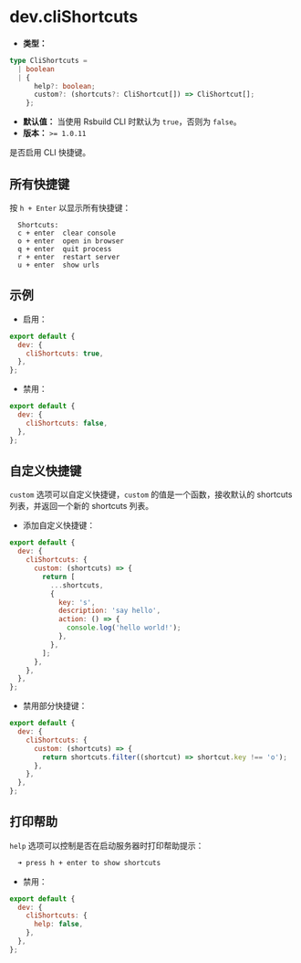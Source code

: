 # dev.cliShortcuts

- **类型：**

```ts
type CliShortcuts =
  | boolean
  | {
      help?: boolean;
      custom?: (shortcuts?: CliShortcut[]) => CliShortcut[];
    };
```

- **默认值：** 当使用 Rsbuild CLI 时默认为 `true`，否则为 `false`。
- **版本：** `>= 1.0.11`

是否启用 CLI 快捷键。

## 所有快捷键

按 `h + Enter` 以显示所有快捷键：

```
  Shortcuts:
  c + enter  clear console
  o + enter  open in browser
  q + enter  quit process
  r + enter  restart server
  u + enter  show urls
```

## 示例

- 启用：

```js
export default {
  dev: {
    cliShortcuts: true,
  },
};
```

- 禁用：

```js
export default {
  dev: {
    cliShortcuts: false,
  },
};
```

## 自定义快捷键

`custom` 选项可以自定义快捷键，`custom` 的值是一个函数，接收默认的 shortcuts 列表，并返回一个新的 shortcuts 列表。

- 添加自定义快捷键：

```js
export default {
  dev: {
    cliShortcuts: {
      custom: (shortcuts) => {
        return [
          ...shortcuts,
          {
            key: 's',
            description: 'say hello',
            action: () => {
              console.log('hello world!');
            },
          },
        ];
      },
    },
  },
};
```

- 禁用部分快捷键：

```js
export default {
  dev: {
    cliShortcuts: {
      custom: (shortcuts) => {
        return shortcuts.filter((shortcut) => shortcut.key !== 'o');
      },
    },
  },
};
```

## 打印帮助

`help` 选项可以控制是否在启动服务器时打印帮助提示：

```bash
  ➜ press h + enter to show shortcuts
```

- 禁用：

```js
export default {
  dev: {
    cliShortcuts: {
      help: false,
    },
  },
};
```
